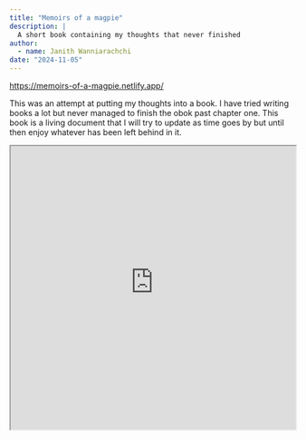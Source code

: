 ```yaml
---
title: "Memoirs of a magpie"
description: |
  A short book containing my thoughts that never finished 
author:
  - name: Janith Wanniarachchi
date: "2024-11-05"
---
```


[https://memoirs-of-a-magpie.netlify.app/](https://memoirs-of-a-magpie.netlify.app/)

This was an attempt at putting my thoughts into a book. I have tried writing books a lot but never managed to finish the obok past chapter one. This book is a living document that I will try to update as time goes by but until then enjoy whatever has been left behind in it.

```{=html}
<iframe src="https://memoirs-of-a-magpie.netlify.app/" title="Memoirs of a magpie" style="width:100%" height = "500"/>
```
